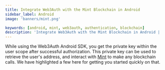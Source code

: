 ```yaml
---
title: Integrate Web3Auth with the Mint Blockchain in Android
sidebar_label: Android
image: 'banners/mint.png'

keywords: [android, mint, web3auth, authentication, blockchain]
description: 'Integrate Web3Auth with the Mint Blockchain in Android | Documentation - Web3Auth'
---
```



<SEO
  title="Integrate Web3Auth with the Mint Blockchain in Android"
  description="Integrate Web3Auth with the Mint Blockchain in Android | Documentation - Web3Auth"
  image="https://web3auth.io/docs/banners/mint.png"
  slug="/embedded-wallets/connect-blockchain/evm/mint/android"
/>

While using the Web3Auth Android SDK, you get the private key within the user scope after successful authorization. This private key can be used to retrieve the user's address, and interact with [Mint](https://mintscan.io/) to make any blockchain calls. We have highlighted a few here for getting you started quickly on that.

<EVMInteraction />
